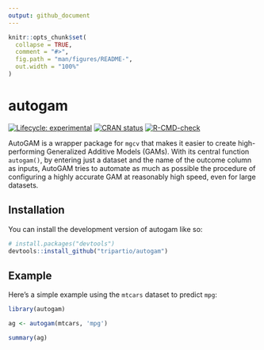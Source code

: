 ```yaml
---
output: github_document
---
```


<!-- README.md is generated from README.Rmd. Please edit that file -->

```r
knitr::opts_chunk$set(
  collapse = TRUE,
  comment = "#>",
  fig.path = "man/figures/README-",
  out.width = "100%"
)
```

# autogam

<!-- badges: start -->
[![Lifecycle: experimental](https://img.shields.io/badge/lifecycle-experimental-orange.svg)](https://lifecycle.r-lib.org/articles/stages.html#experimental)
[![CRAN status](https://www.r-pkg.org/badges/version/autogam)](https://CRAN.R-project.org/package=autogam)
[![R-CMD-check](https://github.com/tripartio/autogam/actions/workflows/R-CMD-check.yaml/badge.svg)](https://github.com/tripartio/autogam/actions/workflows/R-CMD-check.yaml)
<!-- badges: end -->

AutoGAM is a wrapper package for `mgcv` that makes it easier to create high-performing Generalized Additive Models (GAMs). With its central function `autogam()`, by entering just a dataset and the name of the outcome column as inputs, AutoGAM tries to automate as much as possible the procedure of configuring a highly accurate GAM at reasonably high speed, even for large datasets.

## Installation

You can install the development version of autogam like so:

``` r
# install.packages("devtools")
devtools::install_github("tripartio/autogam")
```

## Example

Here's a simple example using the `mtcars` dataset to predict `mpg`:

```r
library(autogam)

ag <- autogam(mtcars, 'mpg')

summary(ag)
```


